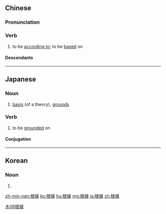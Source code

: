 {{also|根据}}
==Chinese==
{{zh-forms|s=根据}}

===Pronunciation===
{{zh-pron
|m=gēnjù
|c=gan1 geoi3
|h=pfs=kîn-kí
|md=gŏng-gé̤ṳ
|mn=kin-kì/kun-kù
|cat=v
}}

===Verb===
{{zh-verb}}

# to be [[according to]]; to be [[base]]d on

====Descendants====
{{CJKV|根據|s=根拠|こんきょ|근거|căn cứ}}

[[Category:Elementary Mandarin|木06根據]]

----

==Japanese==
{{ja-kanjitab|こん|きょ|yomi=o}}

===Noun===
{{ja-noun|こんきょ|shin=根拠}}

# [[basis]] (of a theory), [[grounds]]

===Verb===
{{ja-verb-suru|こんきょ|shin=根拠}}

# to be [[ground]]ed on

====Conjugation====
{{ja-suru|こんきょ}}

----

==Korean==
{{ko-hanjatab}}

===Noun===
{{ko-noun|hj|hangeul=근거}}

# {{hanja form of|근거|base; basis}}

[[zh-min-nan:根據]]
[[ko:根據]]
[[hu:根據]]
[[mg:根據]]
[[ja:根據]]
[[zh:根據]]